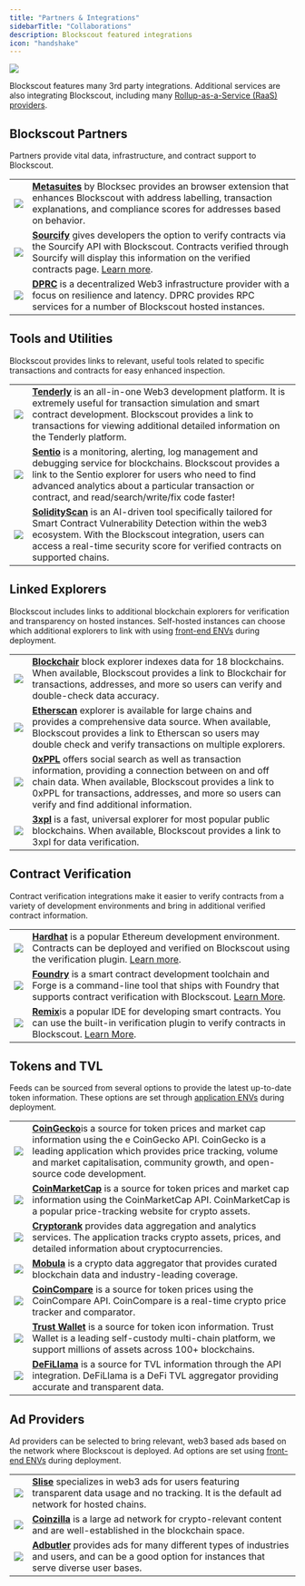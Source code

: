 ```yaml
---
title: "Partners & Integrations"
sidebarTitle: "Collaborations"
description: Blockscout featured integrations
icon: "handshake"
---
```


<Frame caption="">
  <img src="/images/b6738084-image.jpeg"/>
</Frame>

Blockscout features many 3rd party integrations. Additional services are also integrating Blockscout, including many [Rollup-as-a-Service (RaaS) providers](/about/partners-and-integrations/raas-providers).

## Blockscout Partners

Partners provide vital data, infrastructure, and contract support to Blockscout.

|                                                                         |                                                                                                                                                                                                                                                                                                     |
| ----------------------------------------------------------------------- | --------------------------------------------------------------------------------------------------------------------------------------------------------------------------------------------------------------------------------------------------------------------------------------------------- |
| <img src="/images/139d28f1-image.jpeg" className='w-36'/> | [**Metasuites**](https://blocksec.com/metasuites) by Blocksec provides an browser extension that enhances Blockscout with address labelling, transaction explanations, and compliance scores for addresses based on behavior.                                                                       |
| <img src="/images/574ac88b-image.jpeg" className='w-36'/> | [**Sourcify**](https://sourcify.dev/) gives developers the option to verify contracts via the Sourcify API with Blockscout. Contracts verified through Sourcify will display this information on the verified contracts page. [Learn more](/devs/verification/contracts-verification-via-sourcify). |
| <img src="/images/c7f15ee7-image.jpeg" className='w-36'/> | [**DPRC**](https://drpc.org/) is a decentralized Web3 infrastructure provider with a focus on resilience and latency. DPRC provides RPC services for a number of Blockscout hosted instances.                                                                                                       |

## Tools and Utilities

Blockscout provides links to relevant, useful tools related to specific transactions and contracts for easy enhanced inspection.

|                                                                         |                                                                                                                                                                                                                                                                                                           |
| ----------------------------------------------------------------------- | --------------------------------------------------------------------------------------------------------------------------------------------------------------------------------------------------------------------------------------------------------------------------------------------------------- |
| <img src="/images/1a070eb5-image.jpeg" className='w-36'/> | [**Tenderly**](https://tenderly.co/) is an all-in-one Web3 development platform. It is extremely useful for transaction simulation and smart contract development. Blockscout provides a link to transactions for viewing additional detailed information on the Tenderly platform.                       |
| <img src="/images/7b7186b9-image.jpeg" className='w-36'/> | [**Sentio**](https://www.sentio.xyz/) is a monitoring, alerting, log management and debugging service for blockchains. Blockscout provides a link to the Sentio explorer for users who need to find advanced analytics about a particular transaction or contract, and read/search/write/fix code faster! |
| <img src="/images/365a3d5e-image.jpeg" className='w-36'/> | [**SolidityScan**](https://solidityscan.com) is an AI-driven tool specifically tailored for Smart Contract Vulnerability Detection within the web3 ecosystem. With the Blockscout integration, users can access a real-time security score for verified contracts on supported chains.  |

## Linked Explorers

Blockscout includes links to additional blockchain explorers for verification and transparency on hosted instances. Self-hosted instances can choose which additional explorers to link with using [front-end ENVs](https://github.com/blockscout/frontend/blob/main/docs/ENVS.md) during deployment.

|                                                                         |                                                                                                                                                                                                                                                                                               |
| ----------------------------------------------------------------------- | --------------------------------------------------------------------------------------------------------------------------------------------------------------------------------------------------------------------------------------------------------------------------------------------- |
| <img src="/images/d747ed26-image.jpeg" className='w-36'/> | [**Blockchair**](https://blockchair.com/) block explorer indexes data for 18 blockchains. When available, Blockscout provides a link to Blockchair for transactions, addresses, and more so users can verify and double-check data accuracy.                                                  |
| <img src="/images/f29b5eac-image.jpeg" className='w-36'/> | [**Etherscan**](https://etherscan.io/) explorer is available for large chains and provides a comprehensive data source. When available, Blockscout provides a link to Etherscan so users may double check and verify transactions on multiple explorers.                                      |
| <img src="/images/eeceb7e7-image.jpeg" className='w-36'/> | [**0xPPL**](https://0xppl.com/) offers social search as well as transaction information, providing a connection between on and off chain data. When available, Blockscout provides a link to 0xPPL for transactions, addresses, and more so users can verify and find additional information. |
| <img src="/images/a938c700-image.jpeg" className='w-36'/> | [**3xpl**](https://3xpl.com/) is a fast, universal explorer for most popular public blockchains. When available, Blockscout provides a link to 3xpl for data verification.                                                                                                                    |

## Contract Verification

Contract verification integrations make it easier to verify contracts from a variety of development environments and bring in additional verified contract information.

|                                                                         |                                                                                                                                                                                                                                                                                                  |
| ----------------------------------------------------------------------- | ------------------------------------------------------------------------------------------------------------------------------------------------------------------------------------------------------------------------------------------------------------------------------------------------ |
| <img src="/images/4e9d186f-image.jpeg" className='w-36'/> | [**Hardhat**](https://hardhat.org/) is a popular Ethereum development environment. Contracts can be deployed and verified on Blockscout using the verification plugin. [Learn more](/devs/verification/hardhat-verification-plugin).                                                             |
| <img src="/images/c413c328-image.jpeg" className='w-36'/> | [**Foundry**](https://github.com/foundry-rs/foundry/) is a smart contract development toolchain and Forge is a command-line tool that ships with Foundry that supports contract verification with Blockscout. [Learn More](/devs/verification/foundry-verification). |
| <img src="/images/ee9549d3-image.jpeg" className='w-36'/> | [**Remix**](https://remix-project.org/)is a popular IDE for developing smart contracts. You can use the built-in verification plugin to verify contracts in Blockscout. [Learn More](/devs/verification/remix-verification).                                      |

## Tokens and TVL

Feeds can be sourced from several options to provide the latest up-to-date token information. These options are set through [application ENVs](/setup/env-variables) during deployment.

|                                                                         |                                                                                                                                                                                                                                                                                        |
| ----------------------------------------------------------------------- | -------------------------------------------------------------------------------------------------------------------------------------------------------------------------------------------------------------------------------------------------------------------------------------- |
| <img src="/images/802f48fb-image.jpeg" className='w-36'/> | [**CoinGecko**](https://www.coingecko.com/)is a source for token prices and market cap information using the e CoinGecko API. CoinGecko is a leading application which provides price tracking, volume and market capitalisation, community growth, and open-source code development. |
| <img src="/images/6b6ea5dc-image.jpeg" className='w-36'/> | [**CoinMarketCap**](https://coinmarketcap.com/) is a source for token prices and market cap information using the CoinMarketCap API. CoinMarketCap is a popular price-tracking website for crypto assets.                                                                              |
| <img src="/images/923e37de-image.jpeg" className='w-36'/> | [**Cryptorank**](https://cryptorank.io/) provides data aggregation and analytics services. The application tracks crypto assets, prices, and detailed information about cryptocurrencies.                                                                                              |
| <img src="/images/a5abf1d7-image.jpeg" className='w-36'/> | [**Mobula**](https://mobula.io/) is a crypto data aggregator that provides curated blockchain data and industry-leading coverage.                                                                                                                                                      |
| <img src="/images/a4f74a58-image.jpeg" className='w-36'/> | [**CoinCompare**](https://coincompare.eu/) is a source for token prices using the CoinCompare API. CoinCompare is a real-time crypto price tracker and comparator.                                                                                                                     |
| <img src="/images/ccac99c1-image.jpeg" className='w-36'/> | [**Trust Wallet**](https://trustwallet.com/) is a source for token icon information. Trust Wallet is a leading self-custody multi-chain platform, we support millions of assets across 100+ blockchains.                                                                               |
| <img src="/images/0f2fcb78-image.jpeg" className='w-36'/> | [**DeFiLlama**](https://defillama.com/) is a source for TVL information through the API integration. DeFiLlama is a DeFi TVL aggregator providing accurate and transparent data.                                                                                                       |

## Ad Providers

Ad providers can be selected to bring relevant, web3 based ads based on the network where Blockscout is deployed. Ad options are set using [front-end ENVs](https://github.com/blockscout/frontend/blob/main/docs/ENVS.md) during deployment.

|                                                                         |                                                                                                                                                                                |
| ----------------------------------------------------------------------- | ------------------------------------------------------------------------------------------------------------------------------------------------------------------------------ |
| <img src="/images/8b4134d6-image.jpeg" className='w-36'/> | [**Slise**](https://www.slise.xyz/) specializes in web3 ads for users featuring transparent data usage and no tracking. It is the default ad network for hosted chains.        |
| <img src="/images/f0e15980-image.jpeg" className='w-36'/> | [**Coinzilla**](https://coinzilla.com/) is a large ad network for crypto-relevant content and are well-established in the blockchain space.                                    |
| <img src="/images/9ffd0381-image.jpeg" className='w-36'/> | [**Adbutler**](https://www.adbutler.com/) provides ads for many different types of industries and users, and can be a good option for instances that serve diverse user bases. |


